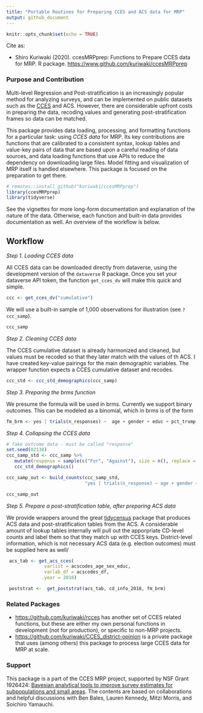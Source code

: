 ```yaml
---
title: "Portable Routines for Preparing CCES and ACS data for MRP"
output: github_document
---
```


```r
knitr::opts_chunk$set(echo = TRUE)
```

Cite as:

* Shiro Kuriwaki (2020). ccesMRPprep: Functions to Prepare CCES data for MRP. R package. <https://www.github.com/kuriwaki/ccesMRPprep>


### Purpose and Contribution

Multi-level Regression and Post-stratification is an increasingly popular method for analyzing surveys, and can be implemented on public datasets such as the [CCES](https://cces.gov.harvard.edu/) and ACS. However, there are considerable upfront costs in preparing the data, recoding values and generating post-stratification frames so data can be matched.

This package provides data loading, processing, and formatting functions for a particular task: using _CCES data_ for MRP. Its key contributions are functions that are calibrated to a consistent syntax, lookup tables and value-key pairs of data that are based upon a careful reading of data sources, and data loading functions that use APIs to reduce the dependency on downloading large files. Model fitting and visualization of MRP itself is handled elsewhere. This package is focused on the preparation to get there. 
   
   
```r
# remotes::install_github("kuriwaki/ccesMRPprep")
library(ccesMRPprep)
library(tidyverse)
```

See the vignettes for more long-form documentation and explanation of the nature of the data. Otherwise, each function and built-in data provides documentation as well. An overview of the workflow is below.


## Workflow

_Step 1. Loading CCES data_

All CCES data can be downloaded directly from dataverse, using the development version of the `dataverse` R package.  Once you set your dataverse API token, the function `get_cces_dv` will make this quick and simple. 


```r
ccc <- get_cces_dv("cumulative")
```

We will use a built-in sample of 1,000 observations for illustration (see `?ccc_samp`).

```r
ccc_samp
```



_Step 2. Cleaning CCES data_

The CCES cumulative dataset is already harmonized and cleaned, but values must be recoded so that they later match with the values of th ACS. I have created key-value pairings for the main demographic variables. The wrapper function expects a CCES cumulative dataset and recodes.

```r
ccc_std <- ccc_std_demographics(ccc_samp)
```



_Step 3. Preparing the brms function_

We presume the formula will be used in brms. Currently we support binary outcomes. This can be modeled as a binomial, which in brms is of the form

```r
fm_brm <- yes | trials(n_responses) ~  age + gender + educ + pct_trump + (1|cd)
```


_Step 4. Collapsing the CCES data_

```r
# fake outcome data - must be called "response"
set.seed(02138)
ccc_samp_std <- ccc_samp %>% 
   mutate(response = sample(c("For", "Against"), size = n(), replace = TRUE)) %>% 
   ccc_std_demographics()

ccc_samp_out <- build_counts(ccc_samp_std,
                             "yes | trials(n_response) ~ age + gender + educ")

ccc_samp_out
```


_Step 5. Prepare a post-stratification table, after preparing ACS data_

We provide wrappers around the great [tidycensus](https://walker-data.com/tidycensus/) package
that produces ACS data and post-stratification tables from the ACS. A considerable amount of
lookup tables internally will pull out the apporpriate CD-level counts and label them
so that they match up with CCES keys. District-level information, which is not necessary ACS data (e.g. election outcomes) must be supplied here as well/

```r

 acs_tab <- get_acs_cces(
              varlist = acscodes_age_sex_educ,
              varlab_df = acscodes_df,
             .year = 2018)

 poststrat <-  get_poststrat(acs_tab, cd_info_2018, fm_brm)
```




### Related Packages

- <https://github.com/kuriwaki/rcces> has another set of CCES related functions, but these
are either my own personal functions in development (not for production), or specific to 
non-MRP projects.
- <https://github.com/kuriwaki/CCES_district-opinion> is a private package that uses (among others) this package to process large CCES data for MRP at scale. 


### Support

This package is a part of the CCES MRP project, supported by NSF Grant 1926424: [Bayesian analytical tools to improve survey estimates for subpopulations and small areas](https://nsf.gov/awardsearch/showAward?AWD_ID=1926424). The contents are based on collaborations and helpful discussions with Ben Bales, Lauren Kennedy, Mitzi Morris, and Soichiro Yamauchi.

